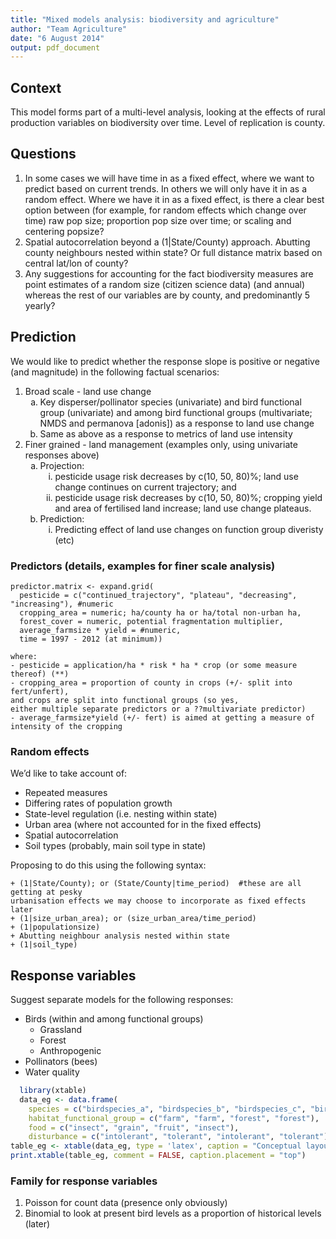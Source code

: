 ```yaml
---
title: "Mixed models analysis: biodiversity and agriculture"
author: "Team Agriculture"
date: "6 August 2014"
output: pdf_document
---
```

## Context
This model forms part of a multi-level analysis, looking at the effects of rural production variables on biodiversity over time. Level of replication is county.

## Questions
1. In some cases we will have time in as a fixed effect, where we want to predict based on current trends.  In others we will only have it in as a random effect.  Where we have it in as a fixed effect, is there a clear best option between (for example, for random effects which change over time) raw pop size; proportion pop size over time; or scaling and centering popsize? 
2. Spatial autocorrelation beyond a (1|State/County) approach.  Abutting county neighbours nested within state? Or full distance matrix based on central lat/lon of county?
3. Any suggestions for accounting for the fact  biodiversity measures are point estimates of a random size (citizen science data) (and annual) whereas the rest of our variables are by county, and predominantly 5 yearly?

## Prediction
We would like to predict whether the response slope is positive or negative (and magnitude) in the following factual scenarios:

1. Broad scale - land use change
    a. Key disperser/pollinator species (univariate) and bird functional group (univariate) and among bird functional groups (multivariate; NMDS and permanova [adonis]) as a response to land use change
    b. Same as above as a response to metrics of land use intensity
2. Finer grained - land management (examples only, using univariate responses above)
    a. Projection: 
        i. pesticide usage risk decreases by c(10, 50, 80)%; land use change continues on current trajectory; and
        ii. pesticide usage risk decreases by c(10, 50, 80)%; cropping yield and area of fertilised land increase; land use change plateaus.
    b. Prediction:
        i. Predicting effect of land use changes on function group diveristy (etc)

### Predictors (details, examples for finer scale analysis)
```
predictor.matrix <- expand.grid(
  pesticide = c("continued_trajectory", "plateau", "decreasing", "increasing"), #numeric 
  cropping_area = numeric; ha/county ha or ha/total non-urban ha,
  forest_cover = numeric, potential fragmentation multiplier,
  average_farmsize * yield = #numeric,
  time = 1997 - 2012 (at minimum))
  
where: 
- pesticide = application/ha * risk * ha * crop (or some measure thereof) (**)
- cropping_area = proportion of county in crops (+/- split into fert/unfert),
and crops are split into functional groups (so yes, 
either multiple separate predictors or a ??multivariate predictor)
- average_farmsize*yield (+/- fert) is aimed at getting a measure of intensity of the cropping
```

### Random effects
We'd like to take account of:

* Repeated measures 
* Differing rates of population growth
* State-level regulation (i.e. nesting within state)
* Urban area (where not accounted for in the fixed effects)
* Spatial autocorrelation
* Soil types (probably, main soil type in state)

Proposing to do this using the following syntax:
```
+ (1|State/County); or (State/County|time_period)  #these are all getting at pesky 
urbanisation effects we may choose to incorporate as fixed effects later
+ (1|size_urban_area); or (size_urban_area/time_period)
+ (1|populationsize) 
+ Abutting neighbour analysis nested within state
+ (1|soil_type)

```

## Response variables 
Suggest separate models for the following responses:

* Birds (within and among functional groups)
  - Grassland
  - Forest
  - Anthropogenic
* Pollinators (bees)
* Water quality

```r
  library(xtable)
  data_eg <- data.frame(
    species = c("birdspecies_a", "birdspecies_b", "birdspecies_c", "birdspecies_d"), 
    habitat_functional_group = c("farm", "farm", "forest", "forest"), 
    food = c("insect", "grain", "fruit", "insect"), 
    disturbance = c("intolerant", "tolerant", "intolerant", "tolerant"))
table_eg <- xtable(data_eg, type = 'latex', caption = "Conceptual layout of functional groups bird data")
print.xtable(table_eg, comment = FALSE, caption.placement = "top")
```


### Family for response variables
1. Poisson for count data (presence only obviously)
2. Binomial to look at present bird levels as a proportion of historical levels (later)
